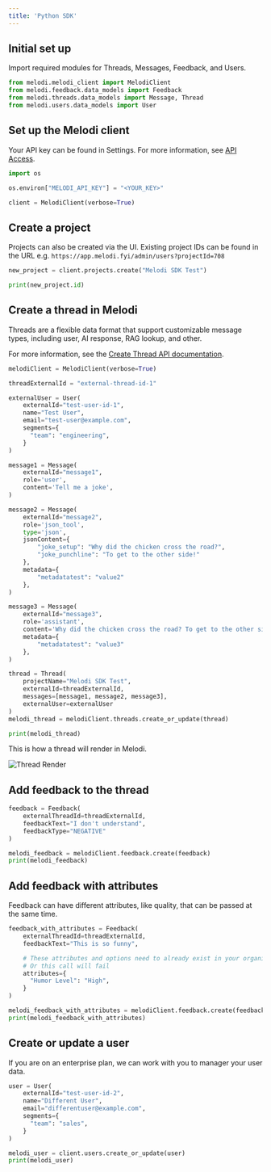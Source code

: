 ```yaml
---
title: 'Python SDK'
---
```


## Initial set up
Import required modules for Threads, Messages, Feedback, and Users.

```python
from melodi.melodi_client import MelodiClient
from melodi.feedback.data_models import Feedback
from melodi.threads.data_models import Message, Thread
from melodi.users.data_models import User
```

## Set up the Melodi client
Your API key can be found in Settings. For more information, see [API Access](/pages/api-access).
```python
import os

os.environ["MELODI_API_KEY"] = "<YOUR_KEY>"

client = MelodiClient(verbose=True)
```

## Create a project
Projects can also be created via the UI. Existing project IDs can be found in the URL e.g. `https://app.melodi.fyi/admin/users?projectId=708`
```python
new_project = client.projects.create("Melodi SDK Test")

print(new_project.id)
```
## Create a thread in Melodi
Threads are a flexible data format that support customizable message types, including user, AI response, RAG lookup, and other.

For more information, see the [Create Thread API documentation](/page/create-thread).

```python
melodiClient = MelodiClient(verbose=True)

threadExternalId = "external-thread-id-1"

externalUser = User(
    externalId="test-user-id-1",
    name="Test User",
    email="test-user@example.com",
    segments={
      "team": "engineering",
    }
)

message1 = Message(
    externalId="message1",
    role='user',
    content='Tell me a joke',
)

message2 = Message(
    externalId="message2",
    role='json_tool',
    type='json',
    jsonContent={
        "joke_setup": "Why did the chicken cross the road?",
        "joke_punchline": "To get to the other side!"
    },
    metadata={
        "metadatatest": "value2"
    },
)

message3 = Message(
    externalId="message3",
    role='assistant',
    content='Why did the chicken cross the road? To get to the other side!',
    metadata={
        "metadatatest": "value3"
    },
)

thread = Thread(
    projectName="Melodi SDK Test",
    externalId=threadExternalId,
    messages=[message1, message2, message3],
    externalUser=externalUser
)
melodi_thread = melodiClient.threads.create_or_update(thread)

print(melodi_thread)
```

This is how a thread will render in Melodi.

![Thread Render](../images/render-thread.png)

## Add feedback to the thread
```python
feedback = Feedback(
    externalThreadId=threadExternalId,
    feedbackText="I don't understand",
    feedbackType="NEGATIVE"
)

melodi_feedback = melodiClient.feedback.create(feedback)
print(melodi_feedback)
```

## Add feedback with attributes
Feedback can have different attributes, like quality, that can be passed at the same time.

```python
feedback_with_attributes = Feedback(
    externalThreadId=threadExternalId,
    feedbackText="This is so funny",

    # These attributes and options need to already exist in your organization
    # Or this call will fail
    attributes={
      "Humor Level": "High",
    }
)

melodi_feedback_with_attributes = melodiClient.feedback.create(feedback_with_attributes)
print(melodi_feedback_with_attributes)
```

## Create or update a user
If you are on an enterprise plan, we can work with you to manager your user data.
```python
user = User(
    externalId="test-user-id-2",
    name="Different User",
    email="differentuser@example.com",
    segments={
      "team": "sales",
    }
)

melodi_user = client.users.create_or_update(user)
print(melodi_user)
```